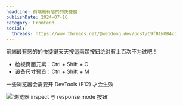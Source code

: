 ```yaml
---
headline: 前端最有感的的快捷鍵
publishDate: 2024-07-16
category: Frontend
social:
  threads: https://www.threads.net/@webdong.dev/post/C9fB1N0B4xc
---
```


前端最有感的的快捷鍵天天按這兩顆按鈕绝对有上百次不为过吧！

- 检视页面元素：Ctrl + Shift + C
- 设备尺寸预览：Ctrl + Shift + M

一些浏览器会需要开 DevTools (F12) 才会生效

!['浏览器 inspect 与 response mode 按钮'](./browser-dev-panel.webp)
